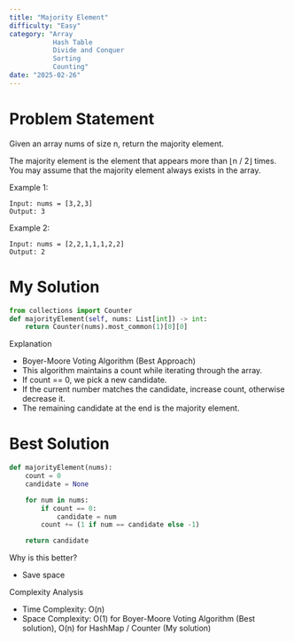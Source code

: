 ```yaml
---
title: "Majority Element"
difficulty: "Easy"
category: "Array
           Hash Table
           Divide and Conquer
           Sorting
           Counting"
date: "2025-02-26"
---
```


# Problem Statement
Given an array nums of size n, return the majority element.

The majority element is the element that appears more than ⌊n / 2⌋ times. You may assume that the majority element always exists in the array.

Example 1:
```plaintext
Input: nums = [3,2,3]
Output: 3
```

Example 2:
```plaintext
Input: nums = [2,2,1,1,1,2,2]
Output: 2
```

# My Solution
```python
from collections import Counter
def majorityElement(self, nums: List[int]) -> int:
    return Counter(nums).most_common(1)[0][0]
```

Explanation
* Boyer-Moore Voting Algorithm (Best Approach)
* This algorithm maintains a count while iterating through the array.
* If count == 0, we pick a new candidate.
* If the current number matches the candidate, increase count, otherwise decrease it.
* The remaining candidate at the end is the majority element.

# Best Solution
```python
def majorityElement(nums):
    count = 0
    candidate = None

    for num in nums:
        if count == 0:
            candidate = num
        count += (1 if num == candidate else -1)

    return candidate
```

Why is this better?
* Save space

Complexity Analysis
* Time Complexity: O(n)
* Space Complexity: O(1) for Boyer-Moore Voting Algorithm (Best solution), O(n) for HashMap / Counter (My solution)